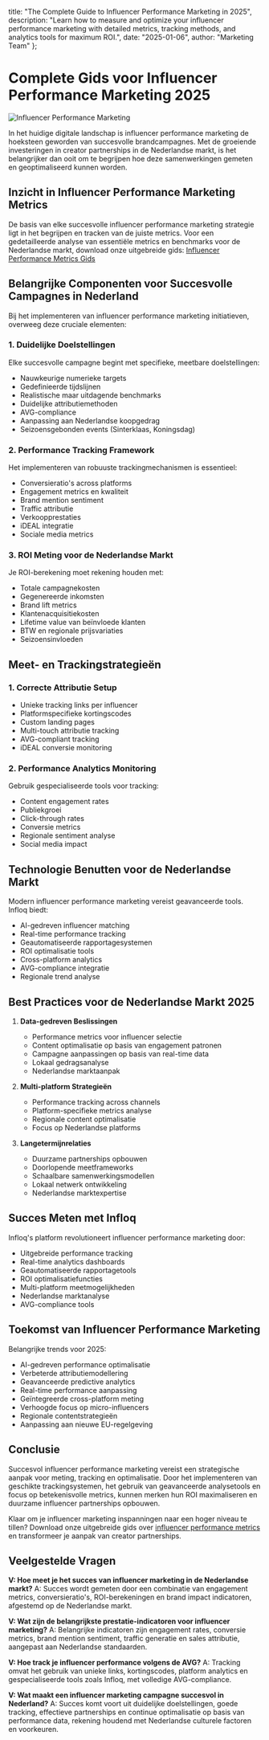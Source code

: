   title: "The Complete Guide to Influencer Performance Marketing in 2025",
  description: "Learn how to measure and optimize your influencer performance marketing with detailed metrics, tracking methods, and analytics tools for maximum ROI.",
  date: "2025-01-06",
  author: "Marketing Team"
};

# Complete Gids voor Influencer Performance Marketing 2025

![Influencer Performance Marketing](/images/blog-posts/influencer-performance-marketing.jpeg)

In het huidige digitale landschap is influencer performance marketing de hoeksteen geworden van succesvolle brandcampagnes. Met de groeiende investeringen in creator partnerships in de Nederlandse markt, is het belangrijker dan ooit om te begrijpen hoe deze samenwerkingen gemeten en geoptimaliseerd kunnen worden.

## Inzicht in Influencer Performance Marketing Metrics

De basis van elke succesvolle influencer performance marketing strategie ligt in het begrijpen en tracken van de juiste metrics. Voor een gedetailleerde analyse van essentiële metrics en benchmarks voor de Nederlandse markt, download onze uitgebreide gids: [Influencer Performance Metrics Gids](https://infloq.com/influencer-performance-metrics.pdf)

## Belangrijke Componenten voor Succesvolle Campagnes in Nederland

Bij het implementeren van influencer performance marketing initiatieven, overweeg deze cruciale elementen:

### 1. Duidelijke Doelstellingen
Elke succesvolle campagne begint met specifieke, meetbare doelstellingen:
- Nauwkeurige numerieke targets
- Gedefinieerde tijdslijnen
- Realistische maar uitdagende benchmarks
- Duidelijke attributiemethoden
- AVG-compliance
- Aanpassing aan Nederlandse koopgedrag
- Seizoensgebonden events (Sinterklaas, Koningsdag)

### 2. Performance Tracking Framework
Het implementeren van robuuste trackingmechanismen is essentieel:
- Conversieratio's across platforms
- Engagement metrics en kwaliteit
- Brand mention sentiment
- Traffic attributie
- Verkoopprestaties
- iDEAL integratie
- Sociale media metrics

### 3. ROI Meting voor de Nederlandse Markt
Je ROI-berekening moet rekening houden met:
- Totale campagnekosten
- Gegenereerde inkomsten
- Brand lift metrics
- Klantenacquisitiekosten
- Lifetime value van beïnvloede klanten
- BTW en regionale prijsvariaties
- Seizoensinvloeden

## Meet- en Trackingstrategieën

### 1. Correcte Attributie Setup
- Unieke tracking links per influencer
- Platformspecifieke kortingscodes
- Custom landing pages
- Multi-touch attributie tracking
- AVG-compliant tracking
- iDEAL conversie monitoring

### 2. Performance Analytics Monitoring
Gebruik gespecialiseerde tools voor tracking:
- Content engagement rates
- Publiekgroei
- Click-through rates
- Conversie metrics
- Regionale sentiment analyse
- Social media impact

## Technologie Benutten voor de Nederlandse Markt

Modern influencer performance marketing vereist geavanceerde tools. Infloq biedt:
- AI-gedreven influencer matching
- Real-time performance tracking
- Geautomatiseerde rapportagesystemen
- ROI optimalisatie tools
- Cross-platform analytics
- AVG-compliance integratie
- Regionale trend analyse

## Best Practices voor de Nederlandse Markt 2025

1. **Data-gedreven Beslissingen**
   - Performance metrics voor influencer selectie
   - Content optimalisatie op basis van engagement patronen
   - Campagne aanpassingen op basis van real-time data
   - Lokaal gedragsanalyse
   - Nederlandse marktaanpak

2. **Multi-platform Strategieën**
   - Performance tracking across channels
   - Platform-specifieke metrics analyse
   - Regionale content optimalisatie
   - Focus op Nederlandse platforms

3. **Langetermijnrelaties**
   - Duurzame partnerships opbouwen
   - Doorlopende meetframeworks
   - Schaalbare samenwerkingsmodellen
   - Lokaal netwerk ontwikkeling
   - Nederlandse marktexpertise

## Succes Meten met Infloq

Infloq's platform revolutioneert influencer performance marketing door:
- Uitgebreide performance tracking
- Real-time analytics dashboards
- Geautomatiseerde rapportagetools
- ROI optimalisatiefuncties
- Multi-platform meetmogelijkheden
- Nederlandse marktanalyse
- AVG-compliance tools

## Toekomst van Influencer Performance Marketing

Belangrijke trends voor 2025:
- AI-gedreven performance optimalisatie
- Verbeterde attributiemodellering
- Geavanceerde predictive analytics
- Real-time performance aanpassing
- Geïntegreerde cross-platform meting
- Verhoogde focus op micro-influencers
- Regionale contentstrategieën
- Aanpassing aan nieuwe EU-regelgeving

## Conclusie

Succesvol influencer performance marketing vereist een strategische aanpak voor meting, tracking en optimalisatie. Door het implementeren van geschikte trackingsystemen, het gebruik van geavanceerde analysetools en focus op betekenisvolle metrics, kunnen merken hun ROI maximaliseren en duurzame influencer partnerships opbouwen.

Klaar om je influencer marketing inspanningen naar een hoger niveau te tillen? Download onze uitgebreide gids over [influencer performance metrics](https://infloq.com/influencer-performance-metrics.pdf) en transformeer je aanpak van creator partnerships.

## Veelgestelde Vragen

**V: Hoe meet je het succes van influencer marketing in de Nederlandse markt?**
A: Succes wordt gemeten door een combinatie van engagement metrics, conversieratio's, ROI-berekeningen en brand impact indicatoren, afgestemd op de Nederlandse markt.

**V: Wat zijn de belangrijkste prestatie-indicatoren voor influencer marketing?**
A: Belangrijke indicatoren zijn engagement rates, conversie metrics, brand mention sentiment, traffic generatie en sales attributie, aangepast aan Nederlandse standaarden.

**V: Hoe track je influencer performance volgens de AVG?**
A: Tracking omvat het gebruik van unieke links, kortingscodes, platform analytics en gespecialiseerde tools zoals Infloq, met volledige AVG-compliance.

**V: Wat maakt een influencer marketing campagne succesvol in Nederland?**
A: Succes komt voort uit duidelijke doelstellingen, goede tracking, effectieve partnerships en continue optimalisatie op basis van performance data, rekening houdend met Nederlandse culturele factoren en voorkeuren.